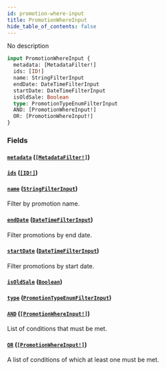 ```yaml
---
id: promotion-where-input
title: PromotionWhereInput
hide_table_of_contents: false
---
```


No description

```graphql
input PromotionWhereInput {
  metadata: [MetadataFilter!]
  ids: [ID!]
  name: StringFilterInput
  endDate: DateTimeFilterInput
  startDate: DateTimeFilterInput
  isOldSale: Boolean
  type: PromotionTypeEnumFilterInput
  AND: [PromotionWhereInput!]
  OR: [PromotionWhereInput!]
}
```

### Fields

#### [`metadata`](#) ([`[MetadataFilter!]`](../../../developer/api-reference/inputs/metadata-filter))

#### [`ids`](#) ([`[ID!]`](../../../developer/api-reference/scalars/id))

#### [`name`](#) ([`StringFilterInput`](../../../developer/api-reference/inputs/string-filter-input))

Filter by promotion name.

#### [`endDate`](#) ([`DateTimeFilterInput`](../../../developer/api-reference/inputs/date-time-filter-input))

Filter promotions by end date.

#### [`startDate`](#) ([`DateTimeFilterInput`](../../../developer/api-reference/inputs/date-time-filter-input))

Filter promotions by start date.

#### [`isOldSale`](#) ([`Boolean`](../../../developer/api-reference/scalars/boolean))

#### [`type`](#) ([`PromotionTypeEnumFilterInput`](../../../developer/api-reference/inputs/promotion-type-enum-filter-input))

#### [`AND`](#) ([`[PromotionWhereInput!]`](../../../developer/api-reference/inputs/promotion-where-input))

List of conditions that must be met.

#### [`OR`](#) ([`[PromotionWhereInput!]`](../../../developer/api-reference/inputs/promotion-where-input))

A list of conditions of which at least one must be met.
